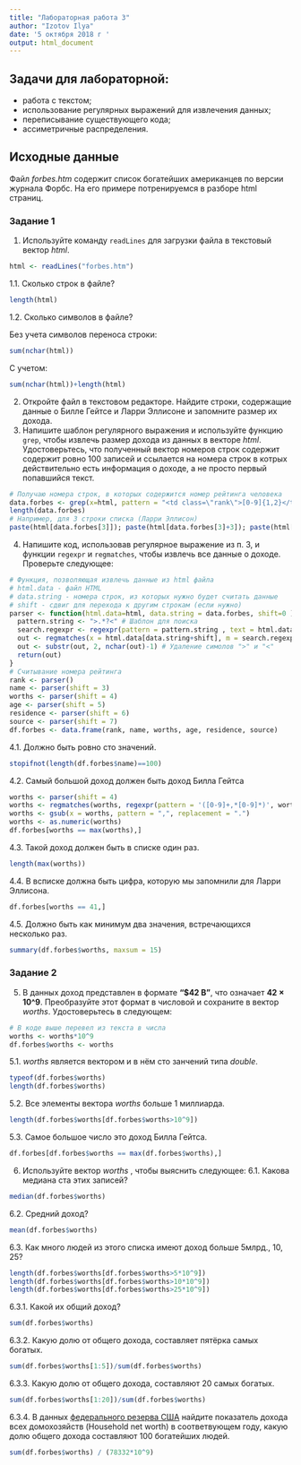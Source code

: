 ```yaml
---
title: "Лабораторная работа 3"
author: "Izotov Ilya"
date: '5 октября 2018 г '
output: html_document
---
```


## Задачи для лабораторной: 
* работа с текстом;
* использование регулярных выражений для извлечения данных;
* переписывание существующего кода;
* ассиметричные распределения.

## Исходные данные
Файл _forbes.htm_ содержит список богатейших американцев по версии журнала Форбс.
На его примере потренируемся в разборе html страниц.

### Задание 1
1. Используйте команду ``readLines`` для загрузки файла в текстовый вектор _html_.
```r
html <- readLines("forbes.htm")
```

   1.1. Сколько строк в файле?
```r
length(html)
```
   
   1.2. Сколько символов в файле?
   
   Без учета символов переноса строки:
```r
sum(nchar(html))
```

   С учетом:
```r
sum(nchar(html))+length(html)
```
   
2. Откройте файл в текстовом редакторе. Найдите строки, содержащие данные о Билле Гейтсе и Ларри Эллисоне и запомните размер их дохода.
3. Напишите шаблон регулярного выражения и используйте функцию ``grep``, чтобы извлечь размер дохода из данных в векторе _html_.
Удостоверьтесь, что полученный вектор номеров строк содержит содержит ровно 100 записей и ссылается на номера строк в котрых действительно есть
информация о доходе, а не просто первый попавшийся текст.
```r
# Получаю номера строк, в которых содержится номер рейтинга человека
data.forbes <- grep(x=html, pattern = "<td class=\"rank\">[0-9]{1,2}</td>")
length(data.forbes)
# Например, для 3 строки списка (Ларри Эллисон)
paste(html[data.forbes[3]]); paste(html[data.forbes[3]+3]); paste(html[data.forbes[3]+4]); paste(html[data.forbes[3]+5]); paste(html[data.forbes[3]+6]); paste(html[data.forbes[3]+7])
```
4. Напишите код, использовав регулярное выражение из п. 3, и функции ``regexpr`` и ``regmatches``, чтобы извлечь все данные о доходе.
Проверьте следующее:
```r
# Функция, позволяющая извлечь данные из html файла
# html.data - файл HTML
# data.string - номера строк, из которых нужно будет считать данные
# shift - сдвиг для перехода к другим строкам (если нужно)
parser <- function(html.data=html, data.string = data.forbes, shift=0 ) {
  pattern.string <- ">.*?<" # Шаблон для поиска
  search.regexpr <- regexpr(pattern = pattern.string , text = html.data[data.string+shift]) # Поиск начала нужной строки (число)
  out <- regmatches(x = html.data[data.string+shift], m = search.regexpr) # Выделение подстроки формата ">данные<"
  out <- substr(out, 2, nchar(out)-1) # Удаление симолов ">" и "<"
  return(out)
}
# Считывание номера рейтинга
rank <- parser()
name <- parser(shift = 3)
worths <- parser(shift = 4)
age <- parser(shift = 5)
residence <- parser(shift = 6)
source <- parser(shift = 7)
df.forbes <- data.frame(rank, name, worths, age, residence, source)
```

   4.1. Должно быть ровно сто значений.
```r
stopifnot(length(df.forbes$name)==100)
```
   
   4.2. Самый большой доход должен быть доход Билла Гейтса
```r
worths <- parser(shift = 4) 
worths <- regmatches(worths, regexpr(pattern = '([0-9]+,*[0-9]*)', worths))
worths <- gsub(x = worths, pattern = ",", replacement = ".")
worths <- as.numeric(worths)
df.forbes[worths == max(worths),]
```
   
   4.3. Такой доход должен быть в списке один раз.
```r
length(max(worths))
```
   
   4.4. В всписке должна быть цифра, которую мы запомнили для Ларри Эллисона.
```r
df.forbes[worths == 41,]
```
   
   4.5. Должно быть как минимум два значения, встречающихся несколько раз.
```r
summary(df.forbes$worths, maxsum = 15)
```

### Задание 2
5. В данных доход представлен в формате **"$42 B"**, что означает **42 × 10^9**.
Преобразуйте этот формат в числовой и сохраните в вектор _worths_. Удостоверьтесь в следующем:
```r
# В коде выше перевел из текста в числа
worths <- worths*10^9
df.forbes$worths <- worths
```

   5.1. _worths_ является вектором и в нём сто занчений типа _double_.
```r
typeof(df.forbes$worths)
length(df.forbes$worths)
```

   5.2. Все элементы вектора _worths_ больше 1 миллиарда.
```r
length(df.forbes$worths[df.forbes$worths>10^9])
```
   
   5.3. Самое большое число это доход Билла Гейтса.
```r
df.forbes[df.forbes$worths == max(df.forbes$worths),]
```
   
6. Используйте вектор _worths_ , чтобы выяснить следующее:
   6.1. Какова медиана ста этих записей?
```r
median(df.forbes$worths)
```
   
   6.2. Средний доход?
```r
mean(df.forbes$worths)
```
   
   6.3. Как много людей из этого списка имеют доход больше 5млрд., 10, 25? 
```r
length(df.forbes$worths[df.forbes$worths>5*10^9])
length(df.forbes$worths[df.forbes$worths>10*10^9])
length(df.forbes$worths[df.forbes$worths>25*10^9])
```
   
   6.3.1. Какой их общий доход?
```r
sum(df.forbes$worths)
```
   
   6.3.2. Какую долю от общего дохода, составляет пятёрка самых богатых.
```r
sum(df.forbes$worths[1:5])/sum(df.forbes$worths)
```
   
   6.3.3. Какую долю от общего дохода, составляют 20 самых богатых.
```r
sum(df.forbes$worths[1:20])/sum(df.forbes$worths)
```
   
   6.3.4. В данных [федерального резерва США](https://www.federalreserve.gov/releases/z1/current/html/introductory_text.htm) найдите
   показатель дохода всех домохозяйств (Household net worth) в соответвующем году, какую долю
   общего дохода составляют 100 богатейших людей.
   
```r
sum(df.forbes$worths) / (78332*10^9)
```
   
   